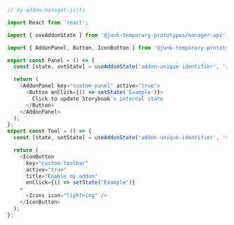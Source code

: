 ```js
// my-addon/manager.js|ts

import React from 'react';

import { useAddonState } from '@junk-temporary-prototypes/manager-api';

import { AddonPanel, Button, IconButton } from '@junk-temporary-prototypes/components';

export const Panel = () => {
  const [state, setState] = useAddonState('addon-unique-identifier', 'initial state');

  return (
    <AddonPanel key="custom-panel" active="true">
      <Button onClick={() => setState('Example')}>
        Click to update Storybook's internal state
      </Button>
    </AddonPanel>
  );
};
export const Tool = () => {
  const [state, setState] = useAddonState('addon-unique-identifier', 'initial state');

  return (
    <IconButton
      key="custom-toolbar"
      active="true"
      title="Enable my addon"
      onClick={() => setState('Example')}
    >
      <Icons icon="lightning" />
    </IconButton>
  );
};
```
